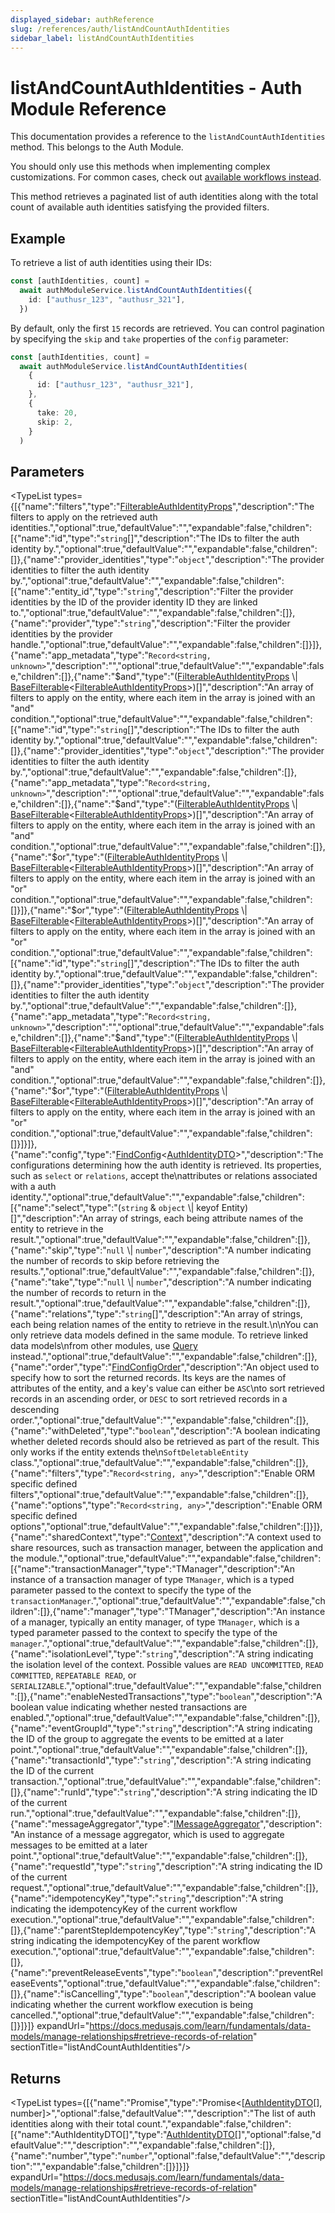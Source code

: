```yaml
---
displayed_sidebar: authReference
slug: /references/auth/listAndCountAuthIdentities
sidebar_label: listAndCountAuthIdentities
---
```



# listAndCountAuthIdentities - Auth Module Reference

This documentation provides a reference to the `listAndCountAuthIdentities` method. This belongs to the Auth Module.

<Note>

You should only use this methods when implementing complex customizations. For common cases, check out [available workflows instead](/medusa-workflows-reference).

</Note>

This method retrieves a paginated list of auth identities along with the total count of available auth identities satisfying the provided filters.

## Example

To retrieve a list of auth identities using their IDs:

```ts
const [authIdentities, count] =
  await authModuleService.listAndCountAuthIdentities({
    id: ["authusr_123", "authusr_321"],
  })
```

By default, only the first `15` records are retrieved. You can control pagination by specifying the `skip` and `take` properties of the `config` parameter:

```ts
const [authIdentities, count] =
  await authModuleService.listAndCountAuthIdentities(
    {
      id: ["authusr_123", "authusr_321"],
    },
    {
      take: 20,
      skip: 2,
    }
  )
```

## Parameters

<TypeList types={[{"name":"filters","type":"[FilterableAuthIdentityProps](../../../interfaces/auth.FilterableAuthIdentityProps/page.mdx)","description":"The filters to apply on the retrieved auth identities.","optional":true,"defaultValue":"","expandable":false,"children":[{"name":"id","type":"`string`[]","description":"The IDs to filter the auth identity by.","optional":true,"defaultValue":"","expandable":false,"children":[]},{"name":"provider_identities","type":"`object`","description":"The provider identities to filter the auth identity by.","optional":true,"defaultValue":"","expandable":false,"children":[{"name":"entity_id","type":"`string`","description":"Filter the provider identities by the ID of the provider identity ID they are linked to.","optional":true,"defaultValue":"","expandable":false,"children":[]},{"name":"provider","type":"`string`","description":"Filter the provider identities by the provider handle.","optional":true,"defaultValue":"","expandable":false,"children":[]}]},{"name":"app_metadata","type":"`Record<string, unknown>`","description":"","optional":true,"defaultValue":"","expandable":false,"children":[]},{"name":"$and","type":"([FilterableAuthIdentityProps](../../../interfaces/auth.FilterableAuthIdentityProps/page.mdx) \\| [BaseFilterable](../../../interfaces/auth.BaseFilterable/page.mdx)&#60;[FilterableAuthIdentityProps](../../../interfaces/auth.FilterableAuthIdentityProps/page.mdx)&#62;)[]","description":"An array of filters to apply on the entity, where each item in the array is joined with an \"and\" condition.","optional":true,"defaultValue":"","expandable":false,"children":[{"name":"id","type":"`string`[]","description":"The IDs to filter the auth identity by.","optional":true,"defaultValue":"","expandable":false,"children":[]},{"name":"provider_identities","type":"`object`","description":"The provider identities to filter the auth identity by.","optional":true,"defaultValue":"","expandable":false,"children":[]},{"name":"app_metadata","type":"`Record<string, unknown>`","description":"","optional":true,"defaultValue":"","expandable":false,"children":[]},{"name":"$and","type":"([FilterableAuthIdentityProps](../../../interfaces/auth.FilterableAuthIdentityProps/page.mdx) \\| [BaseFilterable](../../../interfaces/auth.BaseFilterable/page.mdx)&#60;[FilterableAuthIdentityProps](../../../interfaces/auth.FilterableAuthIdentityProps/page.mdx)&#62;)[]","description":"An array of filters to apply on the entity, where each item in the array is joined with an \"and\" condition.","optional":true,"defaultValue":"","expandable":false,"children":[]},{"name":"$or","type":"([FilterableAuthIdentityProps](../../../interfaces/auth.FilterableAuthIdentityProps/page.mdx) \\| [BaseFilterable](../../../interfaces/auth.BaseFilterable/page.mdx)&#60;[FilterableAuthIdentityProps](../../../interfaces/auth.FilterableAuthIdentityProps/page.mdx)&#62;)[]","description":"An array of filters to apply on the entity, where each item in the array is joined with an \"or\" condition.","optional":true,"defaultValue":"","expandable":false,"children":[]}]},{"name":"$or","type":"([FilterableAuthIdentityProps](../../../interfaces/auth.FilterableAuthIdentityProps/page.mdx) \\| [BaseFilterable](../../../interfaces/auth.BaseFilterable/page.mdx)&#60;[FilterableAuthIdentityProps](../../../interfaces/auth.FilterableAuthIdentityProps/page.mdx)&#62;)[]","description":"An array of filters to apply on the entity, where each item in the array is joined with an \"or\" condition.","optional":true,"defaultValue":"","expandable":false,"children":[{"name":"id","type":"`string`[]","description":"The IDs to filter the auth identity by.","optional":true,"defaultValue":"","expandable":false,"children":[]},{"name":"provider_identities","type":"`object`","description":"The provider identities to filter the auth identity by.","optional":true,"defaultValue":"","expandable":false,"children":[]},{"name":"app_metadata","type":"`Record<string, unknown>`","description":"","optional":true,"defaultValue":"","expandable":false,"children":[]},{"name":"$and","type":"([FilterableAuthIdentityProps](../../../interfaces/auth.FilterableAuthIdentityProps/page.mdx) \\| [BaseFilterable](../../../interfaces/auth.BaseFilterable/page.mdx)&#60;[FilterableAuthIdentityProps](../../../interfaces/auth.FilterableAuthIdentityProps/page.mdx)&#62;)[]","description":"An array of filters to apply on the entity, where each item in the array is joined with an \"and\" condition.","optional":true,"defaultValue":"","expandable":false,"children":[]},{"name":"$or","type":"([FilterableAuthIdentityProps](../../../interfaces/auth.FilterableAuthIdentityProps/page.mdx) \\| [BaseFilterable](../../../interfaces/auth.BaseFilterable/page.mdx)&#60;[FilterableAuthIdentityProps](../../../interfaces/auth.FilterableAuthIdentityProps/page.mdx)&#62;)[]","description":"An array of filters to apply on the entity, where each item in the array is joined with an \"or\" condition.","optional":true,"defaultValue":"","expandable":false,"children":[]}]}]},{"name":"config","type":"[FindConfig](../../../interfaces/auth.FindConfig/page.mdx)&#60;[AuthIdentityDTO](../../../interfaces/auth.AuthIdentityDTO/page.mdx)&#62;","description":"The configurations determining how the auth identity is retrieved. Its properties, such as `select` or `relations`, accept the\nattributes or relations associated with a auth identity.","optional":true,"defaultValue":"","expandable":false,"children":[{"name":"select","type":"(`string` & `object` \\| keyof Entity)[]","description":"An array of strings, each being attribute names of the entity to retrieve in the result.","optional":true,"defaultValue":"","expandable":false,"children":[]},{"name":"skip","type":"`null` \\| `number`","description":"A number indicating the number of records to skip before retrieving the results.","optional":true,"defaultValue":"","expandable":false,"children":[]},{"name":"take","type":"`null` \\| `number`","description":"A number indicating the number of records to return in the result.","optional":true,"defaultValue":"","expandable":false,"children":[]},{"name":"relations","type":"`string`[]","description":"An array of strings, each being relation names of the entity to retrieve in the result.\n\nYou can only retrieve data models defined in the same module. To retrieve linked data models\nfrom other modules, use [Query](https://docs.medusajs.com/learn/fundamentals/module-links/query) instead.","optional":true,"defaultValue":"","expandable":false,"children":[]},{"name":"order","type":"[FindConfigOrder](../../../types/auth.FindConfigOrder/page.mdx)","description":"An object used to specify how to sort the returned records. Its keys are the names of attributes of the entity, and a key's value can either be `ASC`\nto sort retrieved records in an ascending order, or `DESC` to sort retrieved records in a descending order.","optional":true,"defaultValue":"","expandable":false,"children":[]},{"name":"withDeleted","type":"`boolean`","description":"A boolean indicating whether deleted records should also be retrieved as part of the result. This only works if the entity extends the\n`SoftDeletableEntity` class.","optional":true,"defaultValue":"","expandable":false,"children":[]},{"name":"filters","type":"`Record<string, any>`","description":"Enable ORM specific defined filters","optional":true,"defaultValue":"","expandable":false,"children":[]},{"name":"options","type":"`Record<string, any>`","description":"Enable ORM specific defined options","optional":true,"defaultValue":"","expandable":false,"children":[]}]},{"name":"sharedContext","type":"[Context](../../../interfaces/auth.Context/page.mdx)","description":"A context used to share resources, such as transaction manager, between the application and the module.","optional":true,"defaultValue":"","expandable":false,"children":[{"name":"transactionManager","type":"TManager","description":"An instance of a transaction manager of type `TManager`, which is a typed parameter passed to the context to specify the type of the `transactionManager`.","optional":true,"defaultValue":"","expandable":false,"children":[]},{"name":"manager","type":"TManager","description":"An instance of a manager, typically an entity manager, of type `TManager`, which is a typed parameter passed to the context to specify the type of the `manager`.","optional":true,"defaultValue":"","expandable":false,"children":[]},{"name":"isolationLevel","type":"`string`","description":"A string indicating the isolation level of the context. Possible values are `READ UNCOMMITTED`, `READ COMMITTED`, `REPEATABLE READ`, or `SERIALIZABLE`.","optional":true,"defaultValue":"","expandable":false,"children":[]},{"name":"enableNestedTransactions","type":"`boolean`","description":"A boolean value indicating whether nested transactions are enabled.","optional":true,"defaultValue":"","expandable":false,"children":[]},{"name":"eventGroupId","type":"`string`","description":"A string indicating the ID of the group to aggregate the events to be emitted at a later point.","optional":true,"defaultValue":"","expandable":false,"children":[]},{"name":"transactionId","type":"`string`","description":"A string indicating the ID of the current transaction.","optional":true,"defaultValue":"","expandable":false,"children":[]},{"name":"runId","type":"`string`","description":"A string indicating the ID of the current run.","optional":true,"defaultValue":"","expandable":false,"children":[]},{"name":"messageAggregator","type":"[IMessageAggregator](../../../interfaces/auth.IMessageAggregator/page.mdx)","description":"An instance of a message aggregator, which is used to aggregate messages to be emitted at a later point.","optional":true,"defaultValue":"","expandable":false,"children":[]},{"name":"requestId","type":"`string`","description":"A string indicating the ID of the current request.","optional":true,"defaultValue":"","expandable":false,"children":[]},{"name":"idempotencyKey","type":"`string`","description":"A string indicating the idempotencyKey of the current workflow execution.","optional":true,"defaultValue":"","expandable":false,"children":[]},{"name":"parentStepIdempotencyKey","type":"`string`","description":"A string indicating the idempotencyKey of the parent workflow execution.","optional":true,"defaultValue":"","expandable":false,"children":[]},{"name":"preventReleaseEvents","type":"`boolean`","description":"preventReleaseEvents","optional":true,"defaultValue":"","expandable":false,"children":[]},{"name":"isCancelling","type":"`boolean`","description":"A boolean value indicating whether the current workflow execution is being cancelled.","optional":true,"defaultValue":"","expandable":false,"children":[]}]}]} expandUrl="https://docs.medusajs.com/learn/fundamentals/data-models/manage-relationships#retrieve-records-of-relation" sectionTitle="listAndCountAuthIdentities"/>

## Returns

<TypeList types={[{"name":"Promise","type":"Promise&#60;[[AuthIdentityDTO](../../../interfaces/auth.AuthIdentityDTO/page.mdx)[], number]&#62;","optional":false,"defaultValue":"","description":"The list of auth identities along with their total count.","expandable":false,"children":[{"name":"AuthIdentityDTO[]","type":"[AuthIdentityDTO](../../../interfaces/auth.AuthIdentityDTO/page.mdx)[]","optional":false,"defaultValue":"","description":"","expandable":false,"children":[]},{"name":"number","type":"`number`","optional":false,"defaultValue":"","description":"","expandable":false,"children":[]}]}]} expandUrl="https://docs.medusajs.com/learn/fundamentals/data-models/manage-relationships#retrieve-records-of-relation" sectionTitle="listAndCountAuthIdentities"/>
